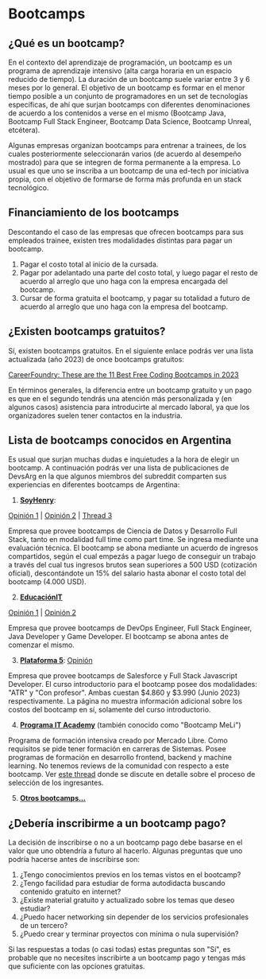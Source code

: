 # Bootcamps

## ¿Qué es un bootcamp?

En el contexto del aprendizaje de programación, un bootcamp es un programa de aprendizaje intensivo (alta carga horaria en un espacio reducido de tiempo). La duración de un bootcamp suele variar entre 3 y 6 meses por lo general. El objetivo de un bootcamp es formar en el menor tiempo posible a un conjunto de programadores en un set de tecnologías específicas, de ahí que surjan bootcamps con diferentes denominaciones de acuerdo a los contenidos a verse en el mismo (Bootcamp Java, Bootcamp Full Stack Engineer, Bootcamp Data Science, Bootcamp Unreal, etcétera).

Algunas empresas organizan bootcamps para entrenar a trainees, de los cuales posteriormente seleccionarán varios (de acuerdo al desempeño mostrado) para que se integren de forma permanente a la empresa. Lo usual es que uno se inscriba a un bootcamp de una ed-tech por iniciativa propia, con el objetivo de formarse de forma más profunda en un stack tecnológico.

## Financiamiento de los bootcamps

Descontando el caso de las empresas que ofrecen bootcamps para sus empleados trainee, existen tres modalidades distintas para pagar un bootcamp.

1. Pagar el costo total al inicio de la cursada.
2. Pagar por adelantado una parte del costo total, y luego pagar el resto de acuerdo al arreglo que uno haga con la empresa encargada del bootcamp.
3. Cursar de forma gratuita el bootcamp, y pagar su totalidad a futuro de acuerdo al arreglo que uno haga con la empresa del bootcamp.

## ¿Existen bootcamps gratuitos?

Sí, existen bootcamps gratuitos. En el siguiente enlace podrás ver una lista actualizada (año 2023) de once bootcamps gratuitos:

[CareerFoundry: These are the 11 Best Free Coding Bootcamps in 2023](https://careerfoundry.com/en/blog/web-development/11-free-coding-bootcamps)

En términos generales, la diferencia entre un bootcamp gratuito y un pago es que en el segundo tendrás una atención más personalizada y (en algunos casos) asistencia para introducirte al mercado laboral, ya que los organizadores suelen tener contactos en la industria.

## Lista de bootcamps conocidos en Argentina

Es usual que surjan muchas dudas e inquietudes a la hora de elegir un bootcamp. A continuación podrás ver una lista de publicaciones de DevsArg en la que algunos miembros del subreddit comparten sus experiencias en diferentes bootcamps de Argentina:

1. [**SoyHenry**](https://www.soyhenry.com/): 

[Opinión 1](https://www.reddit.com/r/devsarg/comments/13e97mm/como_me_com%C3%AD_el_chasco_con_soyhenry/) | [Opinión 2](https://www.reddit.com/r/devsarg/comments/uy06qk/bootcamp_soy_henry/) | [Thread 3](https://www.reddit.com/r/devsarg/comments/yo654o/comment/ivfjt59/?utm_source=reddit&utm_medium=web2x&context=3)

Empresa que provee bootcamps de Ciencia de Datos y Desarrollo Full Stack, tanto en modalidad full time como part time. Se ingresa mediante una evaluación técnica. El bootcamp se abona mediante un acuerdo de ingresos compartidos, según el cual empezás a pagar luego de conseguir un trabajo a través del cual tus ingresos brutos sean superiores a 500 USD (cotización oficial), descontándote un 15% del salario hasta abonar el costo total del bootcamp (4.000 USD).

2. [**EducaciónIT**](https://www.educacionit.com/) 

[Opinión 1](https://www.reddit.com/r/devsarg/comments/ykfywg/educacion_it_bootcamp_devops_engineer/) | [Opinión 2](https://www.reddit.com/r/devsarg/comments/13uk5a8/devops_cursobootcamp/)

Empresa que provee bootcamps de DevOps Engineer, Full Stack Engineer, Java Developer y Game Developer. El bootcamp se abona antes de comenzar el mismo.

3. [**Plataforma 5**](https://www.plataforma5.la/): [Opinión](https://www.reddit.com/r/devsarg/comments/121wctf/comment/jdoxxwi/?utm_source=reddit&utm_medium=web2x&context=3)

Empresa que provee bootcamps de Salesforce y Full Stack Javascript Developer. El curso introductorio para el bootcamp posee dos modalidades: "ATR" y "Con profesor". Ambas cuestan $4.860 y $3.990 (Junio 2023) respectivamente. La página no muestra información adicional sobre los costos del bootcamp en sí, solamente del curso introductorio.

4. [**Programa IT Academy**](https://www.mercadolibre.com.ar/itacademy) (también conocido como "Bootcamp MeLi")

Programa de formación intensiva creado por Mercado Libre. Como requisitos se pide tener formación en carreras de Sistemas. Posee programas de formación en desarrollo frontend, backend y machine learning. No tenemos reviews de la comunidad con respecto a este bootcamp. Ver [este thread](https://www.reddit.com/r/devsarg/comments/tnv07t/personas_que_hallan_entrado_al_bootcamp_de/) donde se discute en detalle sobre el proceso de selección de los ingresantes.

5. [**Otros bootcamps...**](https://www.reddit.com/r/devsarg/comments/10mcfma/referencias_besysoft_capgemini_neoris_ayigroup/)


## ¿Debería inscribirme a un bootcamp pago?

La decisión de inscribirse o no a un bootcamp pago debe basarse en el valor que uno obtendría a futuro al hacerlo. Algunas preguntas que uno podría hacerse antes de inscribirse son:

1. ¿Tengo conocimientos previos en los temas vistos en el bootcamp?
2. ¿Tengo facilidad para estudiar de forma autodidacta buscando contenido gratuito en internet?
3. ¿Existe material gratuito y actualizado sobre los temas que deseo estudiar?
4. ¿Puedo hacer networking sin depender de los servicios profesionales de un tercero?
5. ¿Puedo crear y terminar proyectos con mínima o nula supervisión?

Si las respuestas a todas (o casi todas) estas preguntas son "Sí", es probable que no necesites inscribirte a un bootcamp pago y tengas más que suficiente con las opciones gratuitas.